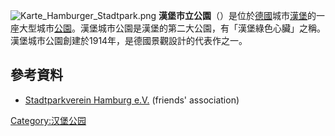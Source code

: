 [[File:Karte_Hamburger_Stadtpark.png|thumbnail]]
'''漢堡市立公園'''（{{lang-de|Hamburg Stadtpark}}）是位於[[德國|德國]]城市[[漢堡|漢堡]]的一座大型城市[[公園|公園]]。漢堡城市公園是漢堡的第二大公園，有「漢堡綠色心臟」之稱。漢堡城市公園創建於1914年，是德國景觀設計的代表作之一。

==參考資料==
{{commons category|Hamburger Stadtpark}}
* [http://www.stadtparkverein.de/ Stadtparkverein Hamburg e.V.] {{Wayback|url=http://www.stadtparkverein.de/ |date=20210120162926 }} (friends' association) {{de icon}} 

{{coord|display=title}}
[[Category:汉堡公园|Category:汉堡公园]]